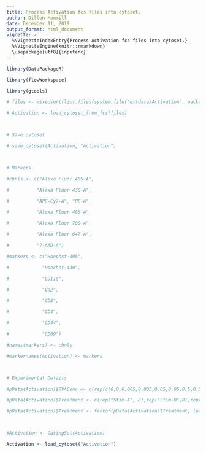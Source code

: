 ---
title: Process Activation fcs files into cytoset.
author: Dillon Hammill
date: December 11, 2019
output_format: html_document
vignette: >
  %\VignetteIndexEntry{Process Activation fcs files into cytoset.}
  %\VignetteEngine{knitr::rmarkdown}
  \usepackage[utf8]{inputenc}
---

```{r}
library(DataPackageR)
library(flowWorkspace)
library(gtools)
# files <- mixedsort(list.files(system.file("extdata/Activation", package = "CytoExploreRData"), full.names = TRUE))
# Activation <- load_cytoset_from_fcs(files)

# Save cytoset
# save_cytoset(Activation, "Activation")

# Markers
#chnls <- c("Alexa Fluor 405-A", 
#          "Alexa Fluor 430-A", 
#          "APC-Cy7-A", "PE-A", 
#          "Alexa Fluor 488-A", 
#          "Alexa Fluor 700-A", 
#          "Alexa Fluor 647-A", 
#          "7-AAD-A")
#markers <- c("Hoechst-405", 
#            "Hoechst-430", 
#            "CD11c", 
#            "Va2", 
#            "CD8", 
#            "CD4", 
#            "CD44", 
#            "CD69")
#names(markers) <- chnls
#markernames(Activation) <- markers

# Experimental Details
#pData(Activation)$OVAConc <- c(rep(c(0,0,0.005,0.005,0.05,0.05,0.5,0.5),4),0)
#pData(Activation)$Treatment <- c(rep("Stim-A", 8),rep("Stim-B",8),rep("Stim-C",8),rep("Stim-D",8),"NA")
#pData(Activation)$Treatment <- factor(pData(Activation)$Treatment, levels = c("Stim-A","Stim-B","Stim-C","Stim-D","NA"))

#Activation <- GatingSet(Activation)
Activation <- load_cytoset("Activation")
```

